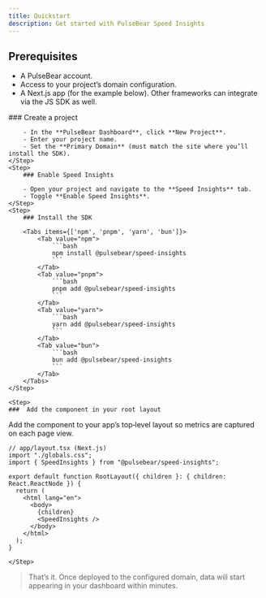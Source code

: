 ```yaml
---
title: Quickstart
description: Get started with PulseBear Speed Insights
---
```



## Prerequisites

- A PulseBear account.
- Access to your project’s domain configuration.
- A Next.js app (for the example below). Other frameworks can integrate via the JS SDK as well.

<Steps>
    <Step>
        ### Create a project

        - In the **PulseBear Dashboard**, click **New Project**.
        - Enter your project name.
        - Set the **Primary Domain** (must match the site where you’ll install the SDK).
    </Step>
    <Step>
        ### Enable Speed Insights

        - Open your project and navigate to the **Speed Insights** tab.
        - Toggle **Enable Speed Insights**.
    </Step>
    <Step>
        ### Install the SDK

        <Tabs items={['npm', 'pnpm', 'yarn', 'bun']}>
            <Tab value="npm">
                ```bash
                npm install @pulsebear/speed-insights
                ```
            </Tab>
            <Tab value="pnpm">
                ```bash
                pnpm add @pulsebear/speed-insights
                ```
            </Tab>
            <Tab value="yarn">
                ```bash
                yarn add @pulsebear/speed-insights
                ```
            </Tab>
            <Tab value="bun">
                ```bash
                bun add @pulsebear/speed-insights
                ```
            </Tab>
        </Tabs>
    </Step>

    <Step>
    ###  Add the component in your root layout

Add the component to your app’s top‑level layout so metrics are captured on each page view.

```tsx
// app/layout.tsx (Next.js)
import "./globals.css";
import { SpeedInsights } from "@pulsebear/speed-insights";

export default function RootLayout({ children }: { children: React.ReactNode }) {
  return (
    <html lang="en">
      <body>
        {children}
        <SpeedInsights />
      </body>
    </html>
  );
}
```
    </Step>
</Steps>

> That’s it. Once deployed to the configured domain, data will start appearing in your dashboard within minutes.
